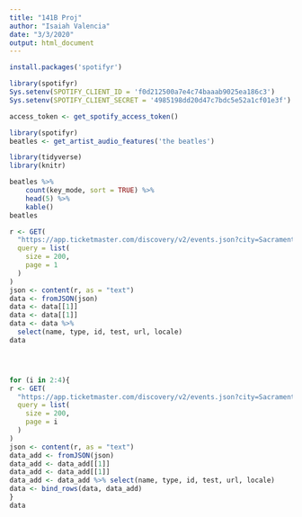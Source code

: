 ```yaml
---
title: "141B Proj"
author: "Isaiah Valencia"
date: "3/3/2020"
output: html_document
---
```


```r
install.packages('spotifyr')

```


```r
library(spotifyr)
Sys.setenv(SPOTIFY_CLIENT_ID = 'f0d212500a7e4c74baaab9025ea186c3')
Sys.setenv(SPOTIFY_CLIENT_SECRET = '4985198dd20d47c7bdc5e52a1cf01e3f')

access_token <- get_spotify_access_token()
```


```r
library(spotifyr)
beatles <- get_artist_audio_features('the beatles')

```

```r
library(tidyverse)
library(knitr)

beatles %>% 
    count(key_mode, sort = TRUE) %>% 
    head(5) %>% 
    kable()
beatles
```


```r
r <- GET(
  "https://app.ticketmaster.com/discovery/v2/events.json?city=Sacramento&apikey=gNIIPGtZ3AJQKL7S6hfJ5sgYJLSEeKJc",
  query = list(
    size = 200,
    page = 1
  )
)
json <- content(r, as = "text")
data <- fromJSON(json)
data <- data[[1]]
data <- data[[1]]
data <- data %>% 
  select(name, type, id, test, url, locale)
data




for (i in 2:4){
r <- GET(
  "https://app.ticketmaster.com/discovery/v2/events.json?city=Sacramento&apikey=gNIIPGtZ3AJQKL7S6hfJ5sgYJLSEeKJc",
  query = list(
    size = 200,
    page = i
  )
)
json <- content(r, as = "text")
data_add <- fromJSON(json)
data_add <- data_add[[1]]
data_add <- data_add[[1]]
data_add <- data_add %>% select(name, type, id, test, url, locale)
data <- bind_rows(data, data_add)
}
data
```


